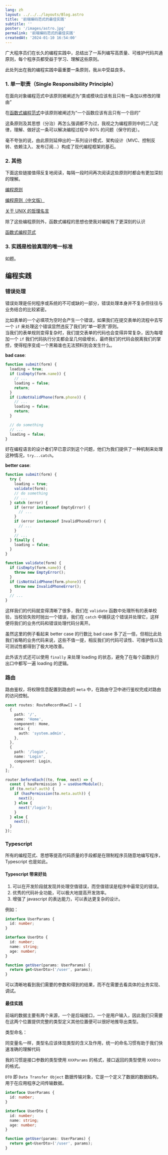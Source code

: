 ```yaml
---
lang: zh
layout: ../../../layouts/Blog.astro
title: '前端编码范式的最佳实践'
subtitle: ''
poster: '/images/astro.jpg'
permalink: '前端编码范式的最佳实践'
createdAt: '2024-01-10 16:54:00'
---
```


广大程序员们在长久的编程实践中，总结出了一系列编写高质量、可维护代码共通原则，每个程序员都受益于学习、理解这些原则。

此处列出在我的编程实践中最重要一条原则，我从中受益良多。

### 1. 单一职责（Single Responsibility Principle）

在面向对象编程范式中该原则被阐述为“类或模块应该有且只有一条加以修改的理由”

在[函数式编程范式](https://llh911001.gitbooks.io/mostly-adequate-guide-chinese/content/)中该原则被阐述为“一个函数应该有且只有一个目的”

这条原则及其思想（分治）再怎么强调都不为过，我视之为编程原则中的二八定律，理解、做好这一条可以解决编程过程中 80% 的问题（保守的说）。

毫不夸张的说，由此原则延伸出的一系列设计模式、架构设计（MVC、控制反转、依赖注入、发布订阅...）构成了现代编程框架的基石。

### 2. 其他

下面这些链接值得反复地阅读，每隔一段时间再次阅读这些原则时都会有更加深刻的理解。

[编程原则](https://github.com/webpro/programming-principles)

[编程原则（中文版）](https://mouse0w0.github.io/2018/10/04/Programming-Principles/)

[关于 UNIX 的哲理名言](https://www.cnblogs.com/memory4young/p/unix-rules.html)

除了这些编程原则外，函数式编程的思想也使我对编程有了更深刻的认识

[函数式编程范式](https://llh911001.gitbooks.io/mostly-adequate-guide-chinese/content/)

### 3. 实践是检验真理的唯一标准

如题。

## 编程实践

### 错误处理

错误处理是任何程序或系统的不可或缺的一部分，错误处理本身并不复杂但往往与业务结合的比较紧密。

比如表单的一个必填项为空时会产生一个错误，如果我们在提交表单的流程中去写一个 `if` 来处理这个错误显然违反了我们的“单一职责”原则。  
当我们的表单规则变得复杂时，我们提交表单的代码也会变得异常复杂，因为每增加一个 `if` 我们代码执行分支都会呈几何级增长，最终我们的代码会脱离我们的掌控，使得程序变成一个黑箱谁也无法预料到会发生什么。

**bad case**:

```js
function submit(form) {
  loading = true;
  if (isEmpty(form.name)) {
    // ...
    loading = false;
    return;
  }
  if (isNotValidPhone(form.phone)) {
    // ...
    loading = false;
    return;
  }

  // do something
  // ...
  loading = false;
}
```

好在编程语言的设计者们早已意识到这个问题，他们为我们提供了一种机制来处理这种情况，`try...catch`。

**better case**:

```js
function submit(form) {
  try {
    loading = true;
    validate(form);
    // do something
    // ...
  } catch (error) {
    if (error instanceof EmptyError) {
      // ...
    }
    if (error instanceof InvalidPhoneError) {
      // ...
    }
    // ...
  } finally {
    loading = false;
  }
}

function validate(form) {
  if (isEmpty(form.name)) {
    throw new EmptyError();
  }
  if (isNotValidPhone(form.phone)) {
    throw new InvalidPhoneError();
  }
  // ...
}
```

这样我们的代码就变得清晰了很多，我们在 `validate` 函数中处理所有的表单校验，当校验失败时抛出一个错误，我们在 `catch` 中捕获这个错误并处理它，这样便将我们的业务代码和错误处理代码分离开。

虽然这里的例子看起来 better case 的行数比 bad case 多了近一倍，但相比此处我们省略的业务代码来说，这些不值一提，相反我们的代码可读性、可维护性以及可测试性都得到了极大地改善。

此外该方式还可以使用 `finally` 来处理 loading 的状态，避免了在每个函数执行出口中都写一遍 loading 的逻辑。

### 路由

路由鉴权，将权限信息配置到路由的 `meta` 中，在路由守卫中进行鉴权完成对路由的访问控制。

```ts
const routes: RouteRecordRaw[] = [
  {
    path: '/',
    name: 'Home',
    component: Home,
    meta: {
      auth: 'system.admin',
    },
  },
  {
    path: '/login',
    name: 'Login',
    component: Login,
  },
];

router.beforeEach((to, from, next) => {
  const { hasPermission } = useUserModule();
  if (to.meta?.auth) {
    if (hasPermission(to.meta.auth)) {
      next();
    } else {
      next('/login');
    }
  } else {
    next();
  }
});
```

### Typescript

所有的编程范式、思想等提高代码质量的手段都是在限制程序员随意地编写程序，Typescript 也是如此。

#### Typescript 带来好处

1. 可以在开发阶段就发现并处理空值错误，而空值错误是程序中最常见的错误。
2. 优秀的代码补全功能，可以极大地提高开发效率。
3. 增强了 javascript 的表达能力，可以表达更复杂的设计。

例如：

```ts
interface UserParams {
  id: number;
}

interface UserDto {
  id: number;
  name: string;
  age: number;
}

function getUser(params: UserParams) {
  return get<UserDto>('/user', params);
}
```

可以清晰地看到我们需要的参数和得到的结果，而不在需要去看具体的业务实现、调试。

#### 最佳实践

前端的数据主要有两个来源，一个是后端接口，一个是用户输入，因此我们只需要在这两个位置提供完整的类型定义其他位置便可以很好地推导出类型。

类型命名：

同变量名一样，类型名应该体现类型的含义及作用，统一的命名习惯有助于我们快速准确的理解代码

我的习惯是接口参数的类型使用 `XXXParams` 的格式，接口返回的类型使用 `XXXDto` 的格式。

`DTO` 即 `Data Transfer Object` 数据传输对象，它是一个定义了数据的数据结构，用于在应用程序之间传输数据。

```ts
interface UserParams {
  id: number;
}

interface UserDto {
  id: number;
  name: string;
  age: number;
}

function getUser(params: UserParams) {
  return get<UserDto>('/user', params);
}
```
